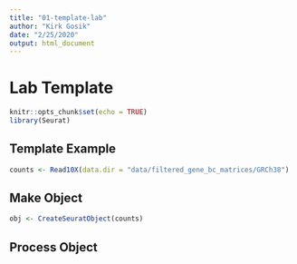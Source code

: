 ```yaml
---
title: "01-template-lab"
author: "Kirk Gosik"
date: "2/25/2020"
output: html_document
---
```


# Lab Template

```r
knitr::opts_chunk$set(echo = TRUE)
library(Seurat)
```

## Template Example

```r
counts <- Read10X(data.dir = "data/filtered_gene_bc_matrices/GRCh38")
```

## Make Object

```r
obj <- CreateSeuratObject(counts)
```

## Process Object
